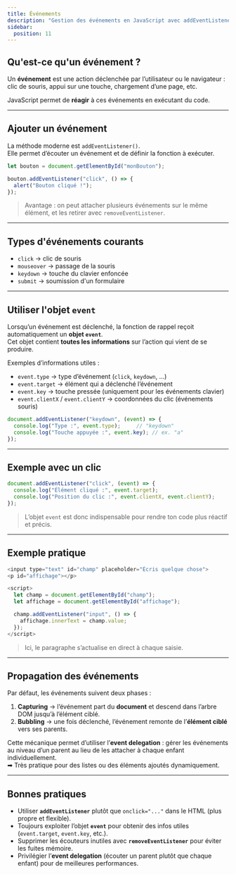 ```yaml
---
title: Événements
description: "Gestion des événements en JavaScript avec addEventListener."
sidebar:
  position: 11
---
```


## Qu'est-ce qu'un événement ?

Un **événement** est une action déclenchée par l’utilisateur ou le navigateur :  
clic de souris, appui sur une touche, chargement d’une page, etc.  

JavaScript permet de **réagir** à ces événements en exécutant du code.

---

## Ajouter un événement

La méthode moderne est `addEventListener()`.  
Elle permet d’écouter un événement et de définir la fonction à exécuter.

```js
let bouton = document.getElementById("monBouton");

bouton.addEventListener("click", () => {
  alert("Bouton cliqué !");
});
```

> Avantage : on peut attacher plusieurs événements sur le même élément, et les retirer avec `removeEventListener`.

---

## Types d'événements courants

- `click` → clic de souris  
- `mouseover` → passage de la souris  
- `keydown` → touche du clavier enfoncée  
- `submit` → soumission d'un formulaire  

---

## Utiliser l'objet `event`

Lorsqu’un événement est déclenché, la fonction de rappel reçoit automatiquement un **objet `event`**.  
Cet objet contient **toutes les informations** sur l’action qui vient de se produire.

Exemples d’informations utiles :  
- `event.type` → type d’événement (`click`, `keydown`, …)  
- `event.target` → élément qui a déclenché l’événement  
- `event.key` → touche pressée (uniquement pour les événements clavier)  
- `event.clientX` / `event.clientY` → coordonnées du clic (événements souris)  

```js
document.addEventListener("keydown", (event) => {
  console.log("Type :", event.type);     // "keydown"
  console.log("Touche appuyée :", event.key); // ex. "a"
});
```

---
## Exemple avec un clic

```js
document.addEventListener("click", (event) => {
  console.log("Élément cliqué :", event.target);
  console.log("Position du clic :", event.clientX, event.clientY);
});
```
> L’objet `event` est donc indispensable pour rendre ton code plus réactif et précis.

---

## Exemple pratique

```js 
<input type="text" id="champ" placeholder="Écris quelque chose">
<p id="affichage"></p>

<script>
  let champ = document.getElementById("champ");
  let affichage = document.getElementById("affichage");

  champ.addEventListener("input", () => {
    affichage.innerText = champ.value;
  });
</script>

```
> Ici, le paragraphe s’actualise en direct à chaque saisie.

---

## Propagation des événements

Par défaut, les événements suivent deux phases :  

1. **Capturing** → l’événement part du **document** et descend dans l’arbre DOM jusqu’à l’élément ciblé.  
2. **Bubbling** → une fois déclenché, l’événement remonte de l’**élément ciblé** vers ses parents.  

Cette mécanique permet d’utiliser l’**event delegation** : gérer les événements au niveau d’un parent au lieu de les attacher à chaque enfant individuellement.  
➡ Très pratique pour des listes ou des éléments ajoutés dynamiquement.  

---

## Bonnes pratiques 

- Utiliser **`addEventListener`** plutôt que `onclick="..."` dans le HTML (plus propre et flexible).  
- Toujours exploiter l’objet **`event`** pour obtenir des infos utiles (`event.target`, `event.key`, etc.).  
- Supprimer les écouteurs inutiles avec **`removeEventListener`** pour éviter les fuites mémoire.  
- Privilégier l’**event delegation** (écouter un parent plutôt que chaque enfant) pour de meilleures performances.  

